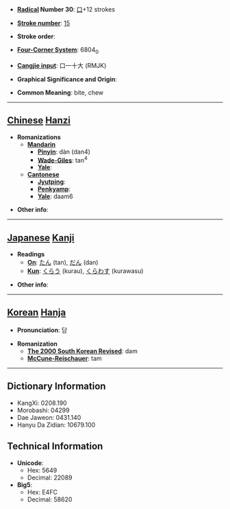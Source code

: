 * '''[[Wiktionary:Chinese radical index| Radical]] Number 30''': [[Wiktionary:Chinese radical index 口|口]]+12 strokes

* '''[[Wiktionary:Chinese total strokes index|Stroke number]]''': [[Wiktionary:Chinese total strokes index 15|15]]

* '''Stroke order''': 

* '''[[Wiktionary:Chinese four corner index|Four-Corner System]]''': 6804<sub>0</sub>

* '''[[Wiktionary:Chinese Cangjie index|Cangjie input]]''': 口一十大 (RMJK)

* '''Graphical Significance and Origin''': 

* '''Common Meaning''': bite, chew

----

== [[Chinese]] [[Hanzi]] ==

* '''Romanizations'''
** '''[[Mandarin]]'''
*** '''[[Pinyin]]''': dàn (dan4)
*** '''[[Wade-Giles]]''': tan<sup>4</sup>
*** '''[[Yale]]''': 
** '''[[Cantonese]]'''
*** '''[[Jyutping]]''':
*** '''[[Penkyamp]]''': 
*** '''[[Yale]]''': daam6

* '''Other info''': 

----

== [[Japanese]] [[Kanji]] ==

* '''Readings'''
** '''[[On]]''': [[たん]] (tan), [[だん]] (dan)
** '''[[Kun]]''': [[くらう]] (kurau), [[くらわす]] (kurawasu)

* '''Other info''':  

----

== [[Korean]] [[Hanja]] ==

* '''Pronunciation''': 담

* '''Romanization'''
** '''[[The 2000 South Korean Revised Romanization|The 2000 South Korean Revised]]''': dam
** '''[[McCune-Reischauer]]''': tam

----

== Dictionary Information ==

* KangXi: 0208.190
* Morobashi: 04299
* Dae Jaweon: 0431.140
* Hanyu Da Zidian: 10679.100

== Technical Information ==

* '''Unicode''':
** Hex: 5649
** Decimal: 22089
* '''Big5''':
** Hex: E4FC
** Decimal: 58620